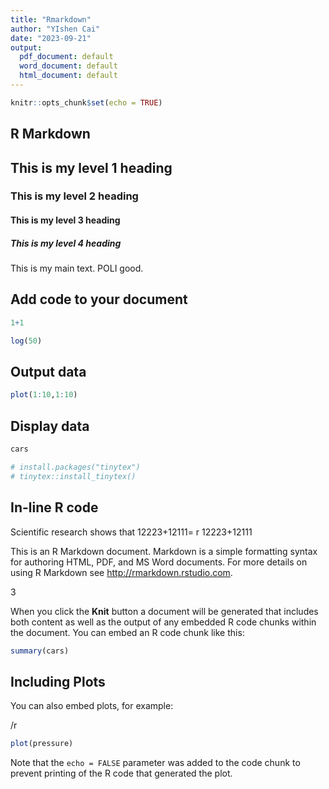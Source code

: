 ```yaml
---
title: "Rmarkdown"
author: "YIshen Cai"
date: "2023-09-21"
output:
  pdf_document: default
  word_document: default
  html_document: default
---
```


```r
knitr::opts_chunk$set(echo = TRUE)
```

## R Markdown

## This is my level 1 heading

### This is my level 2 heading

#### This is my level 3 heading

##### This is my level 4 heading

This is my main text. POLI good.

## Add code to your document

```r
1+1

```

```r
log(50)
```

## Output data

```r
plot(1:10,1:10)
```

## Display data

```r
cars
```

```r
# install.packages("tinytex")
# tinytex::install_tinytex()
```

## In-line R code

Scientific research shows that 12223+12111= r 12223+12111

This is an R Markdown document. Markdown is a simple formatting syntax for authoring HTML, PDF, and MS Word documents. For more details on using R Markdown see <http://rmarkdown.rstudio.com>.

3

When you click the **Knit** button a document will be generated that includes both content as well as the output of any embedded R code chunks within the document. You can embed an R code chunk like this:

```r
summary(cars)
```

## Including Plots

You can also embed plots, for example:

/r

```r
plot(pressure)
```

Note that the `echo = FALSE` parameter was added to the code chunk to prevent printing of the R code that generated the plot.
